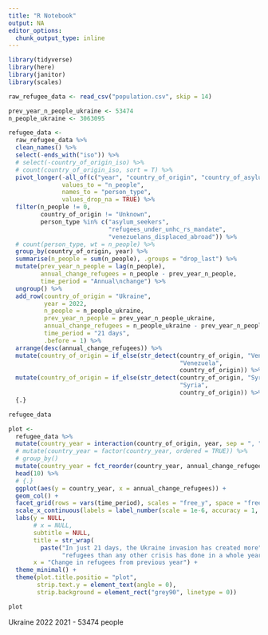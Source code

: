 ```yaml
---
title: "R Notebook"
output: NA
editor_options: 
  chunk_output_type: inline
---
```


```r
library(tidyverse)
library(here)
library(janitor)
library(scales)
```

```r
raw_refugee_data <- read_csv("population.csv", skip = 14)
```


```r
prev_year_n_people_ukraine <- 53474
n_people_ukraine <- 3063095

refugee_data <- 
  raw_refugee_data %>% 
  clean_names() %>% 
  select(-ends_with("iso")) %>% 
  # select(-country_of_origin_iso) %>% 
  # count(country_of_origin_iso, sort = T) %>% 
  pivot_longer(-all_of(c("year", "country_of_origin", "country_of_asylum")),
               values_to = "n_people",
               names_to = "person_type",
               values_drop_na = TRUE) %>% 
  filter(n_people != 0,
         country_of_origin != "Unknown",
         person_type %in% c("asylum_seekers", 
                            "refugees_under_unhc_rs_mandate",
                            "venezuelans_displaced_abroad")) %>% 
  # count(person_type, wt = n_people) %>% 
  group_by(country_of_origin, year) %>%
  summarise(n_people = sum(n_people), .groups = "drop_last") %>%
  mutate(prev_year_n_people = lag(n_people),
         annual_change_refugees = n_people - prev_year_n_people,
         time_period = "Annual\nchange") %>%
  ungroup() %>%
  add_row(country_of_origin = "Ukraine", 
          year = 2022,
          n_people = n_people_ukraine,
          prev_year_n_people = prev_year_n_people_ukraine,
          annual_change_refugees = n_people_ukraine - prev_year_n_people_ukraine,
          time_period = "21 days",
          .before = 1) %>% 
  arrange(desc(annual_change_refugees)) %>%
  mutate(country_of_origin = if_else(str_detect(country_of_origin, "Venezuela"),
                                                "Venezuela",
                                                country_of_origin)) %>% 
  mutate(country_of_origin = if_else(str_detect(country_of_origin, "Syrian"),
                                                "Syria",
                                                country_of_origin)) %>%
  {.}

refugee_data
```

```r
plot <- 
  refugee_data %>% 
  mutate(country_year = interaction(country_of_origin, year, sep = ", ")) %>% 
  # mutate(country_year = factor(country_year, ordered = TRUE)) %>% 
  # group_by()
  mutate(country_year = fct_reorder(country_year, annual_change_refugees, median)) %>% 
  head(10) %>% 
  # {.}
  ggplot(aes(y = country_year, x = annual_change_refugees)) +
  geom_col() +
  facet_grid(rows = vars(time_period), scales = "free_y", space = "free") +
  scale_x_continuous(labels = label_number(scale = 1e-6, accuracy = 1, suffix = "m")) +
  labs(y = NULL,
       # x = NULL,
       subtitle = NULL,
       title = str_wrap(
         paste("In just 21 days, the Ukraine invasion has created more",
               "refugees than any other crisis has done in a whole year")),
       x = "Change in refugees from previous year") + 
  theme_minimal() +
  theme(plot.title.positio = "plot", 
        strip.text.y = element_text(angle = 0),
        strip.background = element_rect("grey90", linetype = 0))

plot
```


Ukraine 2022
2021 - 53474 people 